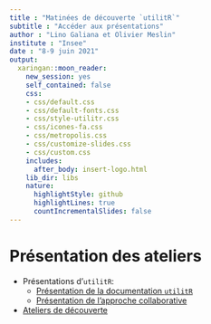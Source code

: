 ```yaml
---
title : "Matinées de découverte `utilitR`"
subtitle : "Accéder aux présentations"
author : "Lino Galiana et Olivier Meslin"
institute : "Insee"
date : "8-9 juin 2021"
output:
  xaringan::moon_reader:
    new_session: yes
    self_contained: false
    css:
    - css/default.css
    - css/default-fonts.css
    - css/style-utilitr.css
    - css/icones-fa.css
    - css/metropolis.css
    - css/customize-slides.css
    - css/custom.css
    includes:
      after_body: insert-logo.html
    lib_dir: libs
    nature:
      highlightStyle: github
      highlightLines: true
      countIncrementalSlides: false
---
```



# Présentation des ateliers

* Présentations d'`utilitR`:
    + [Présentation de la documentation `utilitR`](./documentation.Rmd)
    + [Présentation de l'approche collaborative](./colaboration.Rmd)

* [Ateliers de découverte](https://ateliers--ecstatic-minsky-96c002.netlify.app/)

<!---
* [Présentation imports de fichiers plats et de tableurs](./import_fichiers.html) (script uniquement [ici](./import_fichiers.R))
---->
